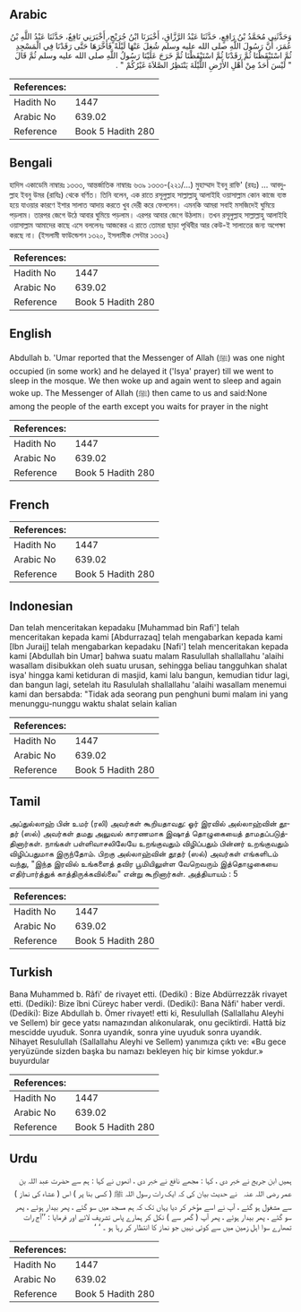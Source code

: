 ## Arabic


<div dir="rtl" lang="ar" style={{fontSize:'larger',backgroundColor:'#f8f9fa',padding:20}}>
وَحَدَّثَنِي مُحَمَّدُ بْنُ رَافِعٍ، حَدَّثَنَا عَبْدُ الرَّزَّاقِ، أَخْبَرَنَا ابْنُ جُرَيْجٍ، أَخْبَرَنِي نَافِعٌ، حَدَّثَنَا عَبْدُ اللَّهِ بْنُ عُمَرَ، أَنَّ رَسُولَ اللَّهِ صلى الله عليه وسلم شُغِلَ عَنْهَا لَيْلَةً فَأَخَّرَهَا حَتَّى رَقَدْنَا فِي الْمَسْجِدِ ثُمَّ اسْتَيْقَظْنَا ثُمَّ رَقَدْنَا ثُمَّ اسْتَيْقَظْنَا ثُمَّ خَرَجَ عَلَيْنَا رَسُولُ اللَّهِ صلى الله عليه وسلم ثُمَّ قَالَ ‏ "‏ لَيْسَ أَحَدٌ مِنْ أَهْلِ الأَرْضِ اللَّيْلَةَ يَنْتَظِرُ الصَّلاَةَ غَيْرُكُمْ ‏"‏ ‏.‏
</div>
<div style={{backgroundColor:'#f8f9fa',padding:20, marginBottom: 10}}><table> <thead> <tr> <th>References:</th> <th></th> </tr> </thead> <tbody><tr><td>Hadith No</td><td>1447</td></tr><tr><td>Arabic No</td><td>639.02</td></tr><tr><td>Reference</td><td>Book 5 Hadith 280</td></tr></tbody></table></div>

## Bengali


<div dir="ltr" lang="bn" style={{fontSize:'larger',backgroundColor:'#f8f9fa',padding:20}}>
হাদিস একাডেমি নাম্বারঃ ১৩৩৩, আন্তর্জাতিক নাম্বারঃ ৬৩৯ ১৩৩৩-(২২১/...) মুহাম্মাদ ইবনু রাফি' (রহঃ) ... আবদুল্লাহ ইবনু উমর (রাযিঃ) থেকে বর্ণিত। তিনি বলেন, এক রাতে রসূলুল্লাহ সাল্লাল্লাহু আলাইহি ওয়াসাল্লাম কোন কাজে ব্যস্ত হয়ে যাওয়ার কারণে ইশার সালাত আদায় করতে খুব দেরী করে ফেললেন। এমনকি আমরা সবাই মসজিদেই ঘুমিয়ে পড়লাম। তারপর জেগে উঠে আবার ঘুমিয়ে পড়লাম। এরপর আবার জেগে উঠলাম। তখন রসূলুল্লাহ সাল্লাল্লাহু আলাইহি ওয়াসাল্লাম আমাদের কাছে এসে বললেনঃ আজকের এ রাতে তোমরা ছাড়া পৃথিবীর আর কেউ-ই সালাতের জন্য অপেক্ষা করছে না। (ইসলামী ফাউন্ডেশন ১৩২০, ইসলামীক সেন্টার ১৩৩২)
</div>
<div style={{backgroundColor:'#f8f9fa',padding:20, marginBottom: 10}}><table> <thead> <tr> <th>References:</th> <th></th> </tr> </thead> <tbody><tr><td>Hadith No</td><td>1447</td></tr><tr><td>Arabic No</td><td>639.02</td></tr><tr><td>Reference</td><td>Book 5 Hadith 280</td></tr></tbody></table></div>

## English


<div dir="ltr" lang="en" style={{fontSize:'larger',backgroundColor:'#f8f9fa',padding:20}}>
Abdullah b. 'Umar reported that the Messenger of Allah (ﷺ) was one night occupied (in some work) and he delayed it ('Isya' prayer) till we went to sleep in the mosque. We then woke up and again went to sleep and again woke up. The Messenger of Allah (ﷺ) then came to us and said:None among the people of the earth except you waits for prayer in the night
</div>
<div style={{backgroundColor:'#f8f9fa',padding:20, marginBottom: 10}}><table> <thead> <tr> <th>References:</th> <th></th> </tr> </thead> <tbody><tr><td>Hadith No</td><td>1447</td></tr><tr><td>Arabic No</td><td>639.02</td></tr><tr><td>Reference</td><td>Book 5 Hadith 280</td></tr></tbody></table></div>

## French


<div dir="ltr" lang="fr" style={{fontSize:'larger',backgroundColor:'#f8f9fa',padding:20}}>

</div>
<div style={{backgroundColor:'#f8f9fa',padding:20, marginBottom: 10}}><table> <thead> <tr> <th>References:</th> <th></th> </tr> </thead> <tbody><tr><td>Hadith No</td><td>1447</td></tr><tr><td>Arabic No</td><td>639.02</td></tr><tr><td>Reference</td><td>Book 5 Hadith 280</td></tr></tbody></table></div>

## Indonesian


<div dir="ltr" lang="id" style={{fontSize:'larger',backgroundColor:'#f8f9fa',padding:20}}>
Dan telah menceritakan kepadaku [Muhammad bin Rafi'] telah menceritakan kepada kami [Abdurrazaq] telah mengabarkan kepada kami [Ibn Juraij] telah mengabarkan kepadaku [Nafi'] telah menceritakan kepada kami [Abdullah bin Umar] bahwa suatu malam Rasulullah shallallahu 'alaihi wasallam disibukkan oleh suatu urusan, sehingga beliau tangguhkan shalat isya' hingga kami ketiduran di masjid, kami lalu bangun, kemudian tidur lagi, dan bangun lagi, setelah itu Rasululah shallallahu 'alaihi wasallam menemui kami dan bersabda: "Tidak ada seorang pun penghuni bumi malam ini yang menunggu-nunggu waktu shalat selain kalian
</div>
<div style={{backgroundColor:'#f8f9fa',padding:20, marginBottom: 10}}><table> <thead> <tr> <th>References:</th> <th></th> </tr> </thead> <tbody><tr><td>Hadith No</td><td>1447</td></tr><tr><td>Arabic No</td><td>639.02</td></tr><tr><td>Reference</td><td>Book 5 Hadith 280</td></tr></tbody></table></div>

## Tamil


<div dir="ltr" lang="ta" style={{fontSize:'larger',backgroundColor:'#f8f9fa',padding:20}}>
அப்துல்லாஹ் பின் உமர் (ரலி) அவர்கள் கூறியதாவது: ஓர் இரவில் அல்லாஹ்வின் தூதர் (ஸல்) அவர்கள் தமது அலுவல் காரணமாக இஷாத் தொழுகையைத் தாமதப்படுத்தினார்கள். நாங்கள் பள்ளிவாசலிலேயே உறங்குவதும் விழிப்பதும் பின்னர் உறங்குவதும் விழிப்பதுமாக இருந்தோம். பிறகு அல்லாஹ்வின் தூதர் (ஸல்) அவர்கள் எங்களிடம் வந்து, "இந்த இரவில் உங்களைத் தவிர பூமியிலுள்ள வேறெவரும் இத்தொழுகையை எதிர்பார்த்துக் காத்திருக்கவில்லை" என்று கூறினார்கள். அத்தியாயம் : 5
</div>
<div style={{backgroundColor:'#f8f9fa',padding:20, marginBottom: 10}}><table> <thead> <tr> <th>References:</th> <th></th> </tr> </thead> <tbody><tr><td>Hadith No</td><td>1447</td></tr><tr><td>Arabic No</td><td>639.02</td></tr><tr><td>Reference</td><td>Book 5 Hadith 280</td></tr></tbody></table></div>

## Turkish


<div dir="ltr" lang="tr" style={{fontSize:'larger',backgroundColor:'#f8f9fa',padding:20}}>
Bana Muhammed b. Râfi' de rivayet etti. (Dediki) : Bize Abdürrezzâk rivayet etti. (Dediki): Bize îbni Cüreyc haber verdi. (Dediki): Bana Nâfi' haber verdi. (Dediki): Bize Abdullah b. Ömer rivayet! etti ki, Resulullah (Sallallahu Aleyhi ve Sellem) bir gece yatsı namazından alıkonularak, onu geciktirdi. Hattâ biz mescidde uyuduk. Sonra uyandık, sonra yine uyuduk sonra uyandık. Nihayet Resulullah (Sallallahu Aleyhi ve Sellem) yanımıza çıktı ve: «Bu gece yeryüzünde sizden başka bu namazı bekleyen hiç bir kimse yokdur.» buyurdular
</div>
<div style={{backgroundColor:'#f8f9fa',padding:20, marginBottom: 10}}><table> <thead> <tr> <th>References:</th> <th></th> </tr> </thead> <tbody><tr><td>Hadith No</td><td>1447</td></tr><tr><td>Arabic No</td><td>639.02</td></tr><tr><td>Reference</td><td>Book 5 Hadith 280</td></tr></tbody></table></div>

## Urdu


<div dir="rtl" lang="ur" style={{fontSize:'larger',backgroundColor:'#f8f9fa',padding:20}}>
ہمیں ابن جریج نے خبر دی ، کہا : مجھے نافع نے خبر دی ، انھوں نے کہا : ہم سے حضرت عبد اللہ بن عمر ‌رضی ‌اللہ ‌عنہ ‌ ‌ نے حدیث بیان کی کہ ایک رات رسول اللہ ﷺ ( کسی بنا پر ) اس ( عشاء کی نماز ) سے مشغول ہو گئے ، آپ نے اسے مؤخر کر دیا یہاں تک کہ ہم مسجد میں سو گئے ، پھر بیدار ہوئے ، پھر سو گئے ، پھر بیدار ہوئے ، پھر آپ ( گھر سے ) نکل کر ہمارے پاس تشریف لائے اور فرمایا : ’’آج رات تمھارے سوا اہل زمین میں سے کوئی نہیں جو نماز کا انتظار کر رہا ہو ۔ ‘ ‘
</div>
<div style={{backgroundColor:'#f8f9fa',padding:20, marginBottom: 10}}><table> <thead> <tr> <th>References:</th> <th></th> </tr> </thead> <tbody><tr><td>Hadith No</td><td>1447</td></tr><tr><td>Arabic No</td><td>639.02</td></tr><tr><td>Reference</td><td>Book 5 Hadith 280</td></tr></tbody></table></div>